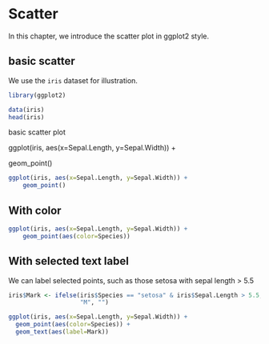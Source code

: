 # Scatter

In this chapter, we introduce the scatter plot in ggplot2 style.

## basic scatter

We use the `iris` dataset for illustration.

```{r}
library(ggplot2)

data(iris)
head(iris)
```

basic scatter plot

ggplot(iris, aes(x=Sepal.Length, y=Sepal.Width)) +

geom_point()

```{r}
ggplot(iris, aes(x=Sepal.Length, y=Sepal.Width)) + 
    geom_point()
```

## With color

```{r}
ggplot(iris, aes(x=Sepal.Length, y=Sepal.Width)) + 
    geom_point(aes(color=Species))
```

## With selected text label

We can label selected points, such as those setosa with sepal length \> 5.5

```{r}
iris$Mark <- ifelse(iris$Species == "setosa" & iris$Sepal.Length > 5.5, 
                    "M", "")

ggplot(iris, aes(x=Sepal.Length, y=Sepal.Width)) + 
  geom_point(aes(color=Species)) +
  geom_text(aes(label=Mark))
```
